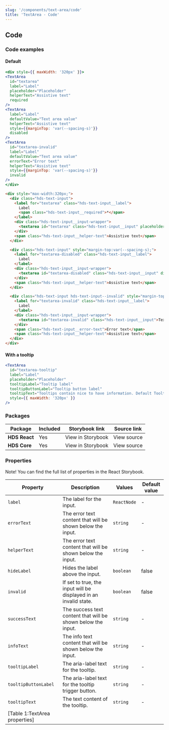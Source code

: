 ```yaml
---
slug: '/components/text-area/code'
title: 'TextArea - Code'
---
```




## Code

### Code examples 

#### Default
<Playground>

```jsx
<div style={{ maxWidth: '320px' }}>
<TextArea
  id="textarea"
  label="Label"
  placeholder="Placeholder"
  helperText="Assistive text"
  required
/>
<TextArea
  label="Label"
  defaultValue="Text area value"
  helperText="Assistive text"
  style={{marginTop: 'var(--spacing-s)'}}
  disabled
/>
<TextArea
  id="textarea-invalid"
  label="Label"
  defaultValue="Text area value"
  errorText="Error text"
  helperText="Assistive text"
  style={{marginTop: 'var(--spacing-s)'}}
  invalid
/>
</div>
```

```html
<div style="max-width:320px;">
  <div class="hds-text-input">
    <label for="textarea" class="hds-text-input__label">
      Label
      <span class="hds-text-input__required">*</span>
    </label>
    <div class="hds-text-input__input-wrapper">
      <textarea id="textarea" class="hds-text-input__input" placeholder="Placeholder" required></textarea>
    </div>
    <span class="hds-text-input__helper-text">Assistive text</span>
  </div>

  <div class="hds-text-input" style="margin-top:var(--spacing-s);">
    <label for="textarea-disabled" class="hds-text-input__label">
      Label
    </label>
    <div class="hds-text-input__input-wrapper">
      <textarea id="textarea-disabled" class="hds-text-input__input" disabled>Text area value</textarea>
    </div>
    <span class="hds-text-input__helper-text">Assistive text</span>
  </div>

  <div class="hds-text-input hds-text-input--invalid" style="margin-top:var(--spacing-s);">
    <label for="textarea-invalid" class="hds-text-input__label">
      Label
    </label>
    <div class="hds-text-input__input-wrapper">
      <textarea id="textarea-invalid" class="hds-text-input__input">Text area value</textarea>
    </div>
    <span class="hds-text-input__error-text">Error text</span>
    <span class="hds-text-input__helper-text">Assistive text</span>
  </div>
</div>
```

</Playground>

#### With a tooltip
<Playground>

```jsx
<TextArea
  id="textarea-tooltip"
  label="Label"
  placeholder="Placeholder"
  tooltipLabel="Tooltip label"
  tooltipButtonLabel="Tooltip button label"
  tooltipText="Tooltips contain nice to have information. Default Tooltip contents should not be longer than two to three sentences. For longer descriptions, provide a link to a separate page."
  style={{ maxWidth: '320px' }}
/>
```

</Playground>

### Packages
| Package           | Included                      | Storybook link                                                                                                                      | Source link   |
| ----------------- | ----------------------------- | ----------------------------------------------------------------------------------------------------------------------------------- | ------------- |
| **HDS React**     | <IconCheckCircleFill /> Yes   | <Link size="M" external href="/storybook/react/?path=/story/components-textarea--default">View in Storybook</Link> | <Link size="M" external href="https://github.com/City-of-Helsinki/helsinki-design-system/tree/master/packages/react/src/components/textInput">View source</Link> |
| **HDS Core**      | <IconCheckCircleFill /> Yes   | <Link size="M" external href="/storybook/core/?path=/story/components-textarea--default">View in Storybook</Link> | <Link size="M" external href="https://github.com/City-of-Helsinki/helsinki-design-system/tree/master/packages/core/src/components/text-input">View source</Link> |

### Properties
Note! You can find the full list of properties in the <Link size="M" href="/storybook/react/?path=/docs/components-textarea--default" external>React Storybook.</Link>

| Property             | Description                                                      | Values      | Default value |
| -------------------- | ---------------------------------------------------------------- | ----------- | ------------- |
| `label`              | The label for the input.                                         | `ReactNode` | -             |
| `errorText`          | The error text content that will be shown below the input.       | `string`    | -             |
| `helperText`         | The error text content that will be shown below the input.       | `string`    | -             |
| `hideLabel`          | Hides the label above the input.                                 | `boolean`   | false         |
| `invalid`            | If set to true, the input will be displayed in an invalid state. | `boolean`   | false         |
| `successText`        | The success text content that will be shown below the input.     | `string`    | -             |
| `infoText`           | The info text content that will be shown below the input.        | `string`    | -             |
| `tooltipLabel`       | The aria-label text for the tooltip.                             | `string`    | -             |
| `tooltipButtonLabel` | The aria-label text for the tooltip trigger button.              | `string`    | -             |
| `tooltipText`        | The text content of the tooltip.                                 | `string`    | -             |
[Table 1:TextArea properties]|
